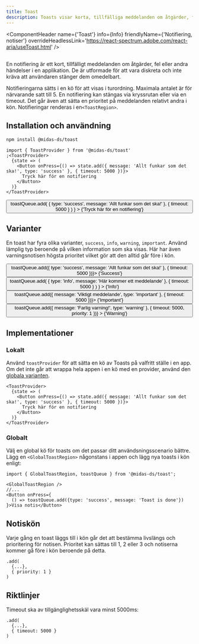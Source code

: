 ```yaml
---
title: Toast
description: Toasts visar korta, tillfälliga meddelanden om åtgärder, fel eller andra händelser i en applikation.
---
```



<ComponentHeader
  name={'Toast'}
  info={Info}
  friendlyName={'Notifiering, notiser'}
  overrideHeadlessLink='https://react-spectrum.adobe.com/react-aria/useToast.html'
/>

##

En notifiering är ett kort, tillfälligt meddelanden om åtgärder, fel eller andra händelser i en applikation. De är utformade för att vara diskreta och inte kräva att användaren stänger dem omedelbart.

Notifieringarna sätts i en kö för att visas i turordning. Maximala antalet är för närvarande satt till 5. En notifiering kan stängas via kryssrutan
eller via en timeout. Det går även att sätta en prioritet på meddelanden relativt andra i kön. Notifieringar renderas i en`<ToastRegion>`.

## Installation och användning

```bash npm2yarn
npm install @midas-ds/toast
```

```tsx
import { ToastProvider } from '@midas-ds/toast'
;<ToastProvider>
  {state => (
    <Button onPress={() => state.add({ message: 'Allt funkar som det ska!', type: 'success' }, { timeout: 5000 })}>
      Tryck här för en notifiering
    </Button>
  )}
</ToastProvider>
```

<GlobalToastRegion />
<Button
  onPress={() =>
    toastQueue.add(
      { type: 'success', message: 'Allt funkar som det ska!' },
      {
        timeout: 5000
      }
    )
  }
>
  {'Tryck här för en notifiering'}
</Button>

## Varianter

En toast har fyra olika varianter, `success`, `info`, `warning`, `important`. Använd lämplig typ beroende på vilken information som ska visas. Här har även varningsnotisen högsta prioritet vilket gör att den alltid går före i kön.

<Flex fluid={true}>
  <FlexItem col={3}>
    <Button onPress={() => toastQueue.add({ type: 'success', message: 'Allt funkar som det ska!' }, { timeout: 5000 })}>
      {'Success'}
    </Button>
  </FlexItem>
  <FlexItem col={3}>
    <Button
      onPress={() =>
        toastQueue.add(
          { type: 'info', message: 'Här kommer ett meddelande' },
          {
            timeout: 5000
          }
        )
      }
    >
      {'Info'}
    </Button>
  </FlexItem>
  <FlexItem col={3}>
    <Button onPress={() => toastQueue.add({ message: 'Viktigt meddelande', type: 'important' }, { timeout: 5000 })}>
      {'Important'}
    </Button>
  </FlexItem>
  <FlexItem col={3}>
    <Button
      onPress={() => toastQueue.add({ message: 'Farlig varning!', type: 'warning' }, { timeout: 5000, priority: 1 })}
    >
      {'Warning'}
    </Button>
  </FlexItem>
</Flex>

## Implementationer

### Lokalt

Använd `toastProvider` för att sätta en kö av Toasts på valfritt ställe i en app. Om det inte går att wrappa hela appen i en kö med en provider,
använd den [globala varianten](#global-implementation).

```tsx
<ToastProvider>
  {state => (
    <Button onPress={() => state.add({ message: 'Allt funkar som det ska!', type: 'success' }, { timeout: 5000 })}>
      Tryck här för en notifiering
    </Button>
  )}
</ToastProvider>
```

### Globalt

Välj en global kö för toasts om det passar ditt användsningsscenario bättre. Lägg en `<GlobalToastRegion>` någonstans i appen
och lägg nya toasts i kön enligt:

```tsx
import { GlobalToastRegion, toastQueue } from '@midas-ds/toast';

<GlobalToastRegion />
//...
<Button onPress={
  () => toastQueue.add({type: 'success', message: 'Toast is done'})
}>Visa notis</Button>
```

## Notiskön

Varje gång en toast läggs till i kön går det att bestämma livslängs och prioritering för notisen. Prioritet kan sättas till 1, 2 eller 3 och notiserna kommer gå före i kön beroende på detta.

```tsx {3}
.add(
  {...},
  { priority: 1 }
)
```

## Riktlinjer

Timeout ska av tillgänglighetsskäl vara minst 5000ms:

```tsx {3}
.add(
  {...},
  { timeout: 5000 }
)
```

<ComponentFooter info={Info} />
